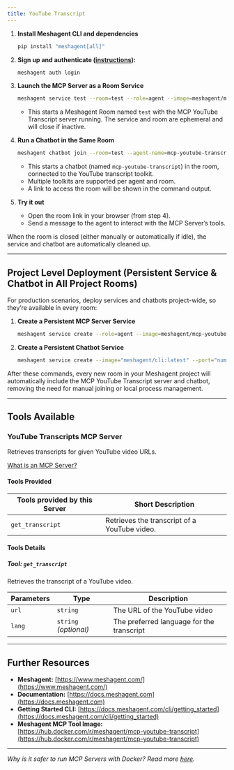 ```yaml
---
title: YouTube Transcript
---
```



1. **Install Meshagent CLI and dependencies**
   ```sh
   pip install "meshagent[all]"
   ```

2. **Sign up and authenticate ([instructions](https://docs.meshagent.com/cli/getting_started)):**
   ```sh
   meshagent auth login
   ```

3. **Launch the MCP Server as a Room Service**
   ```sh
   meshagent service test --room=test --role=agent --image=meshagent/mcp-youtube-transcript:latest --env MESHAGENT_PORT=8001 --port="num=8001 path=/webhook liveness=/ type=meshagent.callable" --name=mcp-youtube-transcript-service-test
   ```
   - This starts a Meshagent Room named `test` with the MCP YouTube Transcript server running. The service and room are ephemeral and will close if inactive.

4. **Run a Chatbot in the Same Room**
   ```sh
   meshagent chatbot join --room=test --agent-name=mcp-youtube-transcript --name=mcp-youtube-transcript --toolkit=mcp-youtube-transcript
   ```
   - This starts a chatbot (named `mcp-youtube-transcript`) in the room, connected to the YouTube transcript toolkit.
   - Multiple toolkits are supported per agent and room.
   - A link to access the room will be shown in the command output.

5. **Try it out**
   - Open the room link in your browser (from step 4).
   - Send a message to the agent to interact with the MCP Server’s tools.

When the room is closed (either manually or automatically if idle), the service and chatbot are automatically cleaned up.

---

## Project Level Deployment (Persistent Service & Chatbot in All Project Rooms)

For production scenarios, deploy services and chatbots project-wide, so they’re available in every room:

1. **Create a Persistent MCP Server Service**
   ```sh
   meshagent service create --role=agent --image=meshagent/mcp-youtube-transcript:latest --env MESHAGENT_PORT=8001 --port="num=8001 path=/webhook liveness=/ type=meshagent.callable" --name=mcp-youtube-transcript-service
   ```

2. **Create a Persistent Chatbot Service**
   ```sh
   meshagent service create --image="meshagent/cli:latest" --port="num=9001 path=/agent liveness=/ type=meshagent.callable participant_name=mcp-youtube-transcript-chatbot" --env="MESHAGENT_PORT=9001" --name="mcp-youtube-transcript-chatbot-service" --command="meshagent chatbot service --agent-name=mcp-youtube-transcript-chatbot --toolkit=mcp-youtube-transcript"
   ```

After these commands, every new room in your Meshagent project will automatically include the MCP YouTube Transcript server and chatbot, removing the need for manual joining or local process management.

---

## Tools Available

### YouTube Transcripts MCP Server

Retrieves transcripts for given YouTube video URLs.

[What is an MCP Server?](https://www.anthropic.com/news/model-context-protocol)

#### Tools Provided

Tools provided by this Server | Short Description
-|-
`get_transcript` | Retrieves the transcript of a YouTube video.

#### Tools Details

##### Tool: `get_transcript`

Retrieves the transcript of a YouTube video.

Parameters | Type | Description
-|-|-
`url` | `string` | The URL of the YouTube video
`lang` | `string` *(optional)* | The preferred language for the transcript

---

## Further Resources

- **Meshagent:** [https://www.meshagent.com/](https://www.meshagent.com/)
- **Documentation:** [https://docs.meshagent.com](https://docs.meshagent.com)
- **Getting Started CLI:** [https://docs.meshagent.com/cli/getting_started](https://docs.meshagent.com/cli/getting_started)
- **Meshagent MCP Tool Image:** [https://hub.docker.com/r/meshagent/mcp-youtube-transcript](https://hub.docker.com/r/meshagent/mcp-youtube-transcript)

---

*Why is it safer to run MCP Servers with Docker? Read more [here](https://www.docker.com/blog/the-model-context-protocol-simplifying-building-ai-apps-with-anthropic-claude-desktop-and-docker/).*